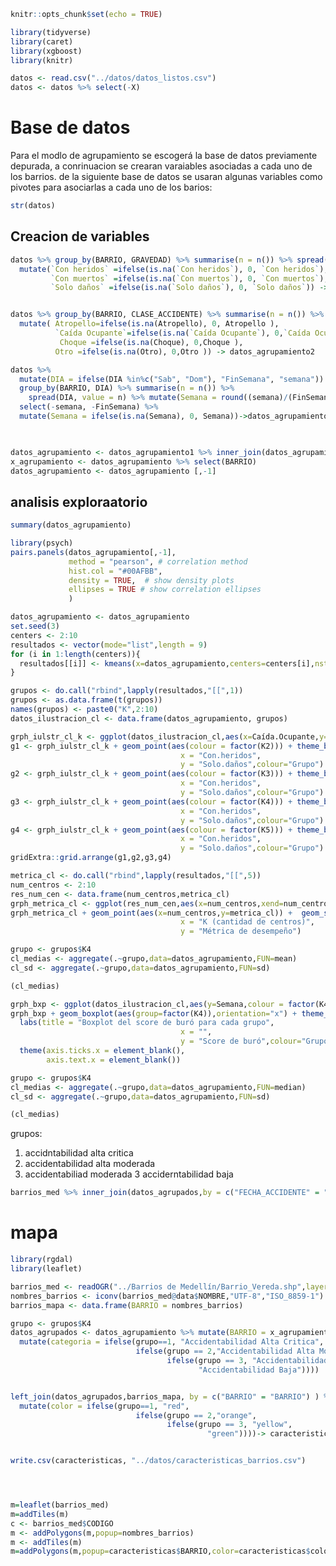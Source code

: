 
```{r setup, include=FALSE}
knitr::opts_chunk$set(echo = TRUE)
```


```{r}
library(tidyverse)
library(caret)
library(xgboost)
library(knitr)
```

```{r}
datos <- read.csv("../datos/datos_listos.csv")
datos <- datos %>% select(-X)
```

# Base de datos


Para el modlo de agrupamiento se escogerá la base de datos previamente depurada, a conrinuacion se crearan varaiables asociadas a cada uno de los barrios. de la siguiente base de datos se usaran algunas variables como pivotes para asociarlas a cada uno de los barios:


```{r}
str(datos)
```


## Creacion de variables 

```{r}
datos %>% group_by(BARRIO, GRAVEDAD) %>% summarise(n = n()) %>% spread(GRAVEDAD, value = n) %>%
  mutate(`Con heridos` =ifelse(is.na(`Con heridos`), 0, `Con heridos`),
         `Con muertos` =ifelse(is.na(`Con muertos`), 0, `Con muertos`),
         `Solo daños` =ifelse(is.na(`Solo daños`), 0, `Solo daños`)) -> datos_agrupamiento1


datos %>% group_by(BARRIO, CLASE_ACCIDENTE) %>% summarise(n = n()) %>% spread(CLASE_ACCIDENTE, value = n) %>%
  mutate( Atropello=ifelse(is.na(Atropello), 0, Atropello ),
          `Caída Ocupante`=ifelse(is.na(`Caída Ocupante`), 0,`Caída Ocupante` ),
           Choque =ifelse(is.na(Choque), 0,Choque ),
          Otro =ifelse(is.na(Otro), 0,Otro )) -> datos_agrupamiento2

datos %>% 
  mutate(DIA = ifelse(DIA %in%c("Sab", "Dom"), "FinSemana", "semana")) %>% 
  group_by(BARRIO, DIA) %>% summarise(n = n()) %>% 
    spread(DIA, value = n) %>% mutate(Semana = round((semana)/(FinSemana+semana),4)) %>%
  select(-semana, -FinSemana) %>% 
  mutate(Semana = ifelse(is.na(Semana), 0, Semana))->datos_agrupamiento3
  


datos_agrupamiento <- datos_agrupamiento1 %>% inner_join(datos_agrupamiento2) %>% inner_join(datos_agrupamiento3)
x_agrupamiento <- datos_agrupamiento %>% select(BARRIO)
datos_agrupamiento <- datos_agrupamiento [,-1]
```


## analisis exploraatorio 


```{r}
summary(datos_agrupamiento)
```


```{r}
library(psych)
pairs.panels(datos_agrupamiento[,-1], 
             method = "pearson", # correlation method
             hist.col = "#00AFBB",
             density = TRUE,  # show density plots
             ellipses = TRUE # show correlation ellipses
             )
```

```{r}
datos_agrupamiento <- datos_agrupamiento
set.seed(3) 
centers <- 2:10
resultados <- vector(mode="list",length = 9)
for (i in 1:length(centers)){
  resultados[[i]] <- kmeans(x=datos_agrupamiento,centers=centers[i],nstart = 3)
}


```


```{r}
grupos <- do.call("rbind",lapply(resultados,"[[",1))
grupos <- as.data.frame(t(grupos))
names(grupos) <- paste0("K",2:10)
datos_ilustracion_cl <- data.frame(datos_agrupamiento, grupos)
```





```{r}
grph_iulstr_cl_k <- ggplot(datos_ilustracion_cl,aes(x=Caída.Ocupante,y=Con.muertos))
g1 <- grph_iulstr_cl_k + geom_point(aes(colour = factor(K2))) + theme_bw() + labs(title = "K=2",
                                      x = "Con.heridos",
                                      y = "Solo.daños",colour="Grupo")
g2 <- grph_iulstr_cl_k + geom_point(aes(colour = factor(K3))) + theme_bw() + labs(title = "K=3",
                                      x = "Con.heridos",
                                      y = "Solo.daños",colour="Grupo")
g3 <- grph_iulstr_cl_k + geom_point(aes(colour = factor(K4))) + theme_bw() + labs(title = "K=4",
                                      x = "Con.heridos",
                                      y = "Solo.daños",colour="Grupo")
g4 <- grph_iulstr_cl_k + geom_point(aes(colour = factor(K5))) + theme_bw() + labs(title = "K=5",
                                      x = "Con.heridos",
                                      y = "Solo.daños",colour="Grupo")
gridExtra::grid.arrange(g1,g2,g3,g4)
```





```{r}
metrica_cl <- do.call("rbind",lapply(resultados,"[[",5))
num_centros <- 2:10
res_num_cen <- data.frame(num_centros,metrica_cl)
grph_metrica_cl <- ggplot(res_num_cen,aes(x=num_centros,xend=num_centros,y=0,yend=metrica_cl))
grph_metrica_cl + geom_point(aes(x=num_centros,y=metrica_cl)) +  geom_segment() + theme_bw() + labs(title = "Desempeño del agrupamiento \n en función de K",
                                      x = "K (cantidad de centros)",
                                      y = "Métrica de desempeño")
```





```{r}
grupo <- grupos$K4
cl_medias <- aggregate(.~grupo,data=datos_agrupamiento,FUN=mean)
cl_sd <- aggregate(.~grupo,data=datos_agrupamiento,FUN=sd)

(cl_medias)
```




```{r}
grph_bxp <- ggplot(datos_ilustracion_cl,aes(y=Semana,colour = factor(K4)))
grph_bxp + geom_boxplot(aes(group=factor(K4)),orientation="x") + theme_bw() + 
  labs(title = "Boxplot del score de buró para cada grupo",
                                      x = "",
                                      y = "Score de buró",colour="Grupo") + 
  theme(axis.ticks.x = element_blank(),
        axis.text.x = element_blank())
```









```{r}
grupo <- grupos$K4
cl_medias <- aggregate(.~grupo,data=datos_agrupamiento,FUN=median)
cl_sd <- aggregate(.~grupo,data=datos_agrupamiento,FUN=sd)

(cl_medias)
```


grupos: 

1. accidntabilidad alta critica
1. accidentabilidad alta moderada
2. accidentabiliad moderada
3 acciderntabilidad baja





```{r}



barrios_med %>% inner_join(datos_agrupados,by = c("FECHA_ACCIDENTE" = "BARRIO") )


```


# mapa 





```{r}
library(rgdal)
library(leaflet)

barrios_med <- readOGR("../Barrios de Medellín/Barrio_Vereda.shp",layer="Barrio_Vereda")
nombres_barrios <- iconv(barrios_med@data$NOMBRE,"UTF-8","ISO_8859-1")
barrios_mapa <- data.frame(BARRIO = nombres_barrios)

grupo <- grupos$K4
datos_agrupados <- datos_agrupamiento %>% mutate(BARRIO = x_agrupamiento$BARRIO, grupo) %>% 
  mutate(categoria = ifelse(grupo==1, "Accidentabilidad Alta Critica", 
                            ifelse(grupo == 2,"Accidentabilidad Alta Moderada",
                                   ifelse(grupo == 3, "Accidentabilidad Moderada", 
                                          "Accidentabilidad Baja"))))  


left_join(datos_agrupados,barrios_mapa, by = c("BARRIO" = "BARRIO") ) %>% 
  mutate(color = ifelse(grupo==1, "red", 
                            ifelse(grupo == 2,"orange",
                                   ifelse(grupo == 3, "yellow", 
                                            "green"))))-> caracteristicas


write.csv(caracteristicas, "../datos/caracteristicas_barrios.csv")





```





```{r}
m=leaflet(barrios_med)
m=addTiles(m)
c <- barrios_med$CODIGO
m <- addPolygons(m,popup=nombres_barrios)
m <- addTiles(m)
m=addPolygons(m,popup=caracteristicas$BARRIO,color=caracteristicas$color)
```

























